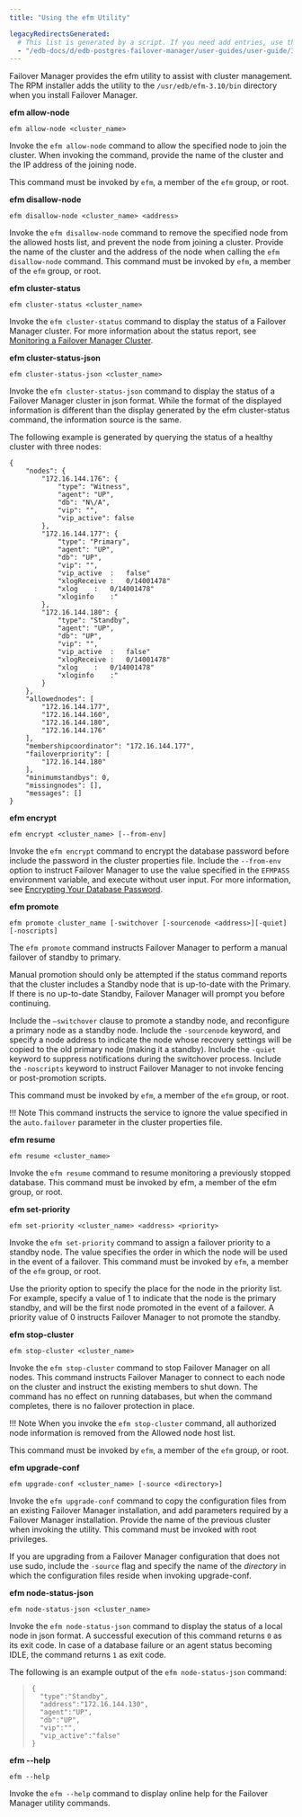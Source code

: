 ```yaml
---
title: "Using the efm Utility"

legacyRedirectsGenerated:
  # This list is generated by a script. If you need add entries, use the `legacyRedirects` key.
  - "/edb-docs/d/edb-postgres-failover-manager/user-guides/user-guide/3.10/using_efm_utility.html"
---
```


<div id="using_efm_utility" class="registered_link"></div>

Failover Manager provides the efm utility to assist with cluster management. The RPM installer adds the utility to the `/usr/edb/efm-3.10/bin` directory when you install Failover Manager.

**efm allow-node**

<div id="efm_allow_node" class="registered_link"></div>

```text
efm allow-node <cluster_name>
```

Invoke the `efm allow-node` command to allow the specified node to join the cluster. When invoking the command, provide the name of the cluster and the IP address of the joining node.

This command must be invoked by `efm`, a member of the `efm` group, or root.

**efm disallow-node**

<div id="efm_disallow_node" class="registered_link"></div>

```text
efm disallow-node <cluster_name> <address>
```

Invoke the `efm disallow-node` command to remove the specified node from the allowed hosts list, and prevent the node from joining a cluster. Provide the name of the cluster and the address of the node when calling the `efm disallow-node` command. This command must be invoked by `efm`, a member of the `efm` group, or root.

**efm cluster-status**

<div id="efm_cluster_status" class="registered_link"></div>

```text
efm cluster-status <cluster_name>
```

Invoke the `efm cluster-status` command to display the status of a Failover Manager cluster. For more information about the status report, see [Monitoring a Failover Manager Cluster](06_monitoring_efm_cluster/#monitoring_efm_cluster).

**efm cluster-status-json**

<div id="efm_cluster_status-json" class="registered_link"></div>

```text
efm cluster-status-json <cluster_name>
```

Invoke the `efm cluster-status-json` command to display the status of a Failover Manager cluster in json format. While the format of the displayed information is different than the display generated by the efm cluster-status command, the information source is the same.

The following example is generated by querying the status of a healthy cluster with three nodes:

```text
{
    "nodes": {
        "172.16.144.176": {
            "type": "Witness",
            "agent": "UP",
            "db": "N\/A",
            "vip": "",
            "vip_active": false
        },
        "172.16.144.177": {
            "type": "Primary",
            "agent": "UP",
            "db": "UP",
            "vip": "",
            "vip_active  :   false"
            "xlogReceive :   0/14001478"
            "xlog    :   0/14001478"
            "xloginfo    :"
        },
        "172.16.144.180": {
            "type": "Standby",
            "agent": "UP",
            "db": "UP",
            "vip": "",
            "vip_active  :   false"
            "xlogReceive :   0/14001478"
            "xlog    :   0/14001478"
            "xloginfo    :"
        }
    },
    "allowednodes": [
        "172.16.144.177",
        "172.16.144.160",
        "172.16.144.180",
        "172.16.144.176"
    ],
    "membershipcoordinator": "172.16.144.177",
    "failoverpriority": [
        "172.16.144.180"
    ],
    "minimumstandbys": 0,
    "missingnodes": [],
    "messages": []
}
```

**efm encrypt**

<div id="efm_encrypt" class="registered_link"></div>

```text
efm encrypt <cluster_name> [--from-env]
```

Invoke the `efm encrypt` command to encrypt the database password before include the password in the cluster properties file. Include the `--from-env` option to instruct Failover Manager to use the value specified in the `EFMPASS` environment variable, and execute without user input. For more information, see [Encrypting Your Database Password](04_configuring_efm/01_cluster_properties/01_encrypting_database_password/#encrypting_database_password).

**efm promote**

<div id="efm_promote" class="registered_link"></div>

```text
efm promote cluster_name [-switchover [-sourcenode <address>][-quiet][-noscripts]
```

The `efm promote` command instructs Failover Manager to perform a manual failover of standby to primary.

Manual promotion should only be attempted if the status command reports that the cluster includes a Standby node that is up-to-date with the Primary. If there is no up-to-date Standby, Failover Manager will prompt you before continuing.

Include the `–switchover` clause to promote a standby node, and reconfigure a primary node as a standby node. Include the `-sourcenode` keyword, and specify a node address to indicate the node whose recovery settings will be copied to the old primary node (making it a standby). Include the `-quiet` keyword to suppress notifications during the switchover process. Include the `-noscripts` keyword to instruct Failover Manager to not invoke fencing or post-promotion scripts.

This command must be invoked by `efm`, a member of the `efm` group, or root.

!!! Note
    This command instructs the service to ignore the value specified in the `auto.failover` parameter in the cluster properties file.

**efm resume**

<div id="efm_resume" class="registered_link"></div>

```text
efm resume <cluster_name>
```

Invoke the `efm resume` command to resume monitoring a previously stopped database. This command must be invoked by efm, a member of the efm group, or root.

**efm set-priority**

<div id="efm_set_priority" class="registered_link"></div>

```text
efm set-priority <cluster_name> <address> <priority>
```

Invoke the `efm set-priority` command to assign a failover priority to a standby node. The value specifies the order in which the node will be used in the event of a failover. This command must be invoked by `efm`, a member of the `efm` group, or root.

Use the priority option to specify the place for the node in the priority list. For example, specify a value of 1 to indicate that the node is the primary standby, and will be the first node promoted in the event of a failover. A priority value of 0 instructs Failover Manager to not promote the standby.

**efm stop-cluster**

<div id="efm_stop_cluster" class="registered_link"></div>

```text
efm stop-cluster <cluster_name>
```

Invoke the `efm stop-cluster` command to stop Failover Manager on all nodes. This command instructs Failover Manager to connect to each node on the cluster and instruct the existing members to shut down. The command has no effect on running databases, but when the command completes, there is no failover protection in place.

!!! Note
    When you invoke the `efm stop-cluster` command, all authorized node information is removed from the Allowed node host list.

This command must be invoked by `efm`, a member of the `efm` group, or root.

**efm upgrade-conf**

<div id="efm_upgrade_conf" class="registered_link"></div>

```text
efm upgrade-conf <cluster_name> [-source <directory>]
```

Invoke the `efm upgrade-conf` command to copy the configuration files from an existing Failover Manager installation, and add parameters required by a Failover Manager installation. Provide the name of the previous cluster when invoking the utility. This command must be invoked with root privileges.

If you are upgrading from a Failover Manager configuration that does not use sudo, include the `-source` flag and specify the name of the *directory* in which the configuration files reside when invoking upgrade-conf.

**efm node-status-json**

<div id="efm_node_status_json" class="registered_link"></div>

```text
efm node-status-json <cluster_name>
```

Invoke the `efm node-status-json` command to display the status of a local node in json format. A successful execution of this command returns `0` as its exit code. In case of a database failure or an agent status becoming IDLE, the command returns `1` as exit code.

The following is an example output of the `efm node-status-json` command:

> ```text
> {
>   "type":"Standby",
>   "address":"172.16.144.130",
>   "agent":"UP",
>   "db":"UP",
>   "vip":"",
>   "vip_active":"false"
> }
> ```

**efm --help**

<div id="efm_help" class="registered_link"></div>

```text
efm --help
```

Invoke the `efm --help` command to display online help for the Failover Manager utility commands.
